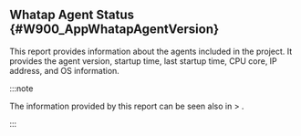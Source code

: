 ## Whatap Agent Status {#W900_AppWhatapAgentVersion}

This report provides information about the agents included in the project. It provides the agent version, startup time, last startup time, CPU core, IP address, and OS information.

:::note

The information provided by this report can be seen also in <Cmdname sid="side_management" className="uitext" /> &gt; <Cmdname sid="side_agents" className="uitext" />.

:::
